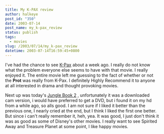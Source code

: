 ```yaml
---
title: My K-PAX review
author: halkeye
post_id: "350"
date: 2003-07-14
post_name: my_k-pax_review
status: publish
tags:
  - movies
slug: /2003/07/14/my_k-pax_review
datetime: 2003-07-14T16:59:45+0800
---
```


I've had the chance to see [K-Pax](https://us.imdb.com/Title?0272152) about a week ago. I really do not know what the problem everyone else seems to have with that movie. I really enjoyed it. The entire movie left me guessing to the fact of whether or not the **Prot** was really from K-Pax.
I definitely Highly Recommend it to anyone at all interested in drama and thought provoking movies.



Next up was today's [Jungle Book 2](https://us.imdb.com/Title?0272152) , unfortunately it was a downloaded cam version, i would have preferred to get a DVD, but i found it on my hd from a while ago, so alls good. I am not sure if I liked it better than the previous one, I nearly cried at the end, but I think I liked the first one better. But since i can't really remember it, heh, yea. It was good, I just don't think it was as good as some of Disney's other movies. I really want to see Spirited Away and Treasure Planet at some point, I like happy movies.